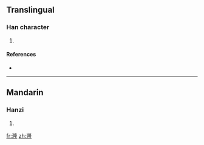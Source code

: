 ==Translingual==

===Han character===
{{Han char|rn=85|rad=水|as=12|sn=15|four=|canj=水弓中一 (ENLM)}}

# {{defn|Han|sort=水12}}

====References====
* {{Han ref|kx=0645.070|dkj=18217|hdz=31733.050|uh=6F0B|ud=28427}}

----

==Mandarin==

===Hanzi===
{{cmn-hanzi|pin=[[lóng]] ([[long2]]), [[sǒng]] ([[song3]])|wg=lung<sup>2</sup>, sung<sup>3</sup>}}

# {{defn|Mandarin|sort=水12}}

[[fr:漋]]
[[zh:漋]]
